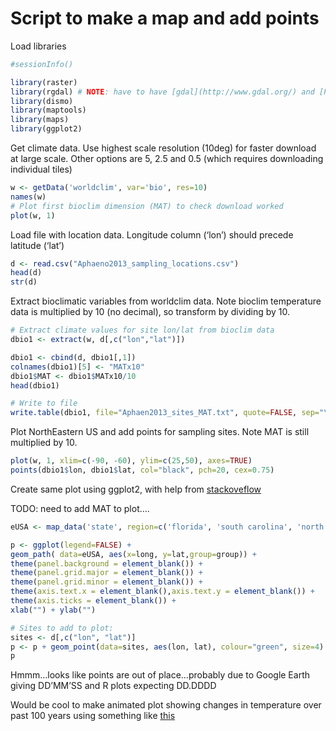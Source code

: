 Script to make a map and add points
=========================================

Load libraries

```r
#sessionInfo()

library(raster)
library(rgdal) # NOTE: have to have [gdal](http://www.gdal.org/) and [PROJ.4](http://trac.osgeo.org/proj/) install on PATH
library(dismo)
library(maptools)
library(maps)
library(ggplot2)
```


Get climate data. Use highest scale resolution (10deg) for faster download at large scale. Other options are 5, 2.5 and 0.5 (which requires downloading individual tiles)

```r
w <- getData('worldclim', var='bio', res=10)
names(w)
# Plot first bioclim dimension (MAT) to check download worked
plot(w, 1)
```


Load file with location data. Longitude column ('lon') should precede latitude ('lat')

```r
d <- read.csv("Aphaeno2013_sampling_locations.csv")
head(d)
str(d)
```

Extract bioclimatic variables from worldclim data. Note bioclim temperature data is multiplied by 10 (no decimal), so transform by dividing by 10.

```r
# Extract climate values for site lon/lat from bioclim data
dbio1 <- extract(w, d[,c("lon","lat")])

dbio1 <- cbind(d, dbio1[,1])
colnames(dbio1)[5] <- "MATx10"
dbio1$MAT <- dbio1$MATx10/10
head(dbio1)

# Write to file
write.table(dbio1, file="Aphaen2013_sites_MAT.txt", quote=FALSE, sep="\t", row.names=FALSE)
```


Plot NorthEastern US and add points for sampling sites. Note MAT is still multiplied by 10.

```r
plot(w, 1, xlim=c(-90, -60), ylim=c(25,50), axes=TRUE)
points(dbio1$lon, dbio1$lat, col="black", pch=20, cex=0.75)
```


Create same plot using ggplot2, with help from [stackoveflow](http://stackoverflow.com/questions/9422167/how-do-i-plot-a-single-point-on-a-world-map-using-ggplot2)

TODO: need to add MAT to plot....

```r
eUSA <- map_data('state', region=c('florida', 'south carolina', 'north carolina', 'georgia', 'virginia', 'west virginia', 'maryland', 'delaware', 'new jersey', 'rhode island', 'new york', 'connecticut', 'massachusetts', 'pennyslvania', 'vermont', 'new hampshire', 'maine', 'alabama', 'tennessee', 'kentucky', 'ohio'))

p <- ggplot(legend=FALSE) +
geom_path( data=eUSA, aes(x=long, y=lat,group=group)) +
theme(panel.background = element_blank()) +
theme(panel.grid.major = element_blank()) +
theme(panel.grid.minor = element_blank()) +
theme(axis.text.x = element_blank(),axis.text.y = element_blank()) +
theme(axis.ticks = element_blank()) +
xlab("") + ylab("")

# Sites to add to plot:
sites <- d[,c("lon", "lat")]
p <- p + geom_point(data=sites, aes(lon, lat), colour="green", size=4)
p
```

Hmmm...looks like points are out of place...probably due to Google Earth giving DD'MM'SS and R plots expecting DD.DDDD

Would be cool to make animated plot showing changes in temperature over past 100 years using something like [this](http://r-nold.blogspot.com/2012/08/provincial-monthly-rainfall-of.html)



